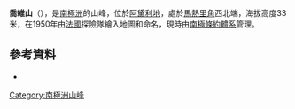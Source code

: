{{Coord|66|49|S|141|23|E|source:GNIS|display=title}}

'''喬維山'''（{{lang-en|Mount Chauve}}），是[[南極洲|南極洲]]的山峰，位於[[阿黛利地|阿黛利地]]，處於[[馬熱里角|馬熱里角]]西北端，海拔高度33米，在1950年由[[法國|法國]]探險隊繪入地圖和命名，現時由[[南極條約體系|南極條約體系]]管理。

==參考資料==
* {{usgs-gazetteer|id=2684|name=Chauve, Mount}}

{{DEFAULTSORT:Mount Chauve}}
[[Category:南極洲山峰|Category:南極洲山峰]]


{{AdélieLand-geo-stub}}